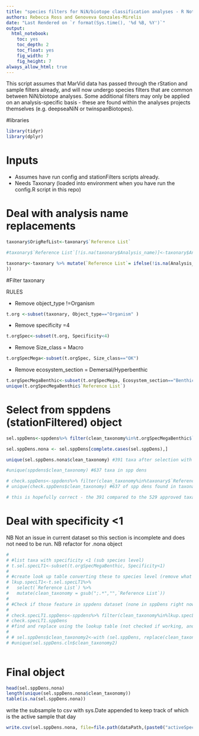 ```yaml
---
title: "species filters for NiN/biotope classification analyses - R Notebook"
authors: Rebecca Ross and Genoveva Gonzales-Mirelis
date: "Last Rendered on `r format(Sys.time(), '%d %B, %Y')`"
output: 
  html_notebook: 
    toc: yes
    toc_depth: 2
    toc_float: yes
    fig_width: 7
    fig_height: 7
always_allow_html: true 
---
```


This script assumes that MarVid data has passed through the rStation and sample filters already, and will now undergo species filters that are common between NiN/biotope analyses. Some additional filters may only be applied on an analysis-specific basis - these are found within the analyses projects themselves (e.g. deepseaNiN or twinspanBiotopes).

#libraries
```r
library(tidyr)
library(dplyr)
```


# Inputs
- Assumes have run config and stationFilters scripts already.
- Needs Taxonary
(loaded into environment when you have run the config.R script in this repo)

# Deal with analysis name replacements

```r
taxonary$OrigRefList<-taxonary$`Reference List`

#taxonary$`Reference List`[!is.na(taxonary$Analysis_name)]<-taxonary$Analysis_name

taxonary<-taxonary %>% mutate(`Reference List`= ifelse(!is.na(Analysis_name),Analysis_name,OrigRefList
))

```


#Filter taxonary

RULES

- Remove object_type !=Organism
```r
t.org <-subset(taxonary, Object_type=="Organism" )
```

- Remove specificity =4
```r
t.orgSpec<-subset(t.org, Specificity<4)
```

- Remove Size_class = Macro
```r
t.orgSpecMega<-subset(t.orgSpec, Size_class=="OK")
```

- Remove ecosystem_section = Demersal/Hyperbenthic
```r
t.orgSpecMegaBenthic<-subset(t.orgSpecMega, Ecosystem_section=="Benthic" )
unique(t.orgSpecMegaBenthic$`Reference List`)
```







# Select from sppdens (stationFiltered) object

```r
sel.sppDens<-sppdens%>% filter(clean_taxonomy%in%t.orgSpecMegaBenthic$`Reference List`)

sel.sppDens.nona <- sel.sppDens[complete.cases(sel.sppDens),]

unique(sel.sppDens.nona$clean_taxonomy) #391 taxa after selection with the 529 selected taxonary taxa - why?

#unique(sppdens$clean_taxonomy) #637 taxa in spp dens

# check.sppDens<-sppdens%>% filter(clean_taxonomy%in%taxonary$`Reference List`)
# unique(check.sppDens$clean_taxonomy) #637 of spp dens found in taxonary.

# this is hopefully correct - the 391 compared to the 529 approved taxa may be due to the removal of coastal stations and still portions of transects
```
# Deal with specificity <1

NB Not an issue in current dataset so this section is incomplete and does not need to be run.
NB refactor for .nona object
```r
# 
# #list taxa with specificity <1 (sub species level)
# t.sel.specLT1<-subset(t.orgSpecMegaBenthic, Specificity<1)
# 
# #create look up table converting these to species level (remove what is after the ';')
# lkup.specLT1<-t.sel.specLT1%>%
#   select(`Reference List`) %>%
#   mutate(clean_taxonomy = gsub(";.*","",`Reference List`))
# 
# #Check if those feature in sppdens dataset (none in sppDens right now, so check code with future dataset)
# 
# check.specLT1.sppDens<-sppdens%>% filter(clean_taxonomy%in%lkup.specLT1$`Reference List`) #none in spdens, so no issue right now
# check.specLT1.sppDens
# #find and replace using the lookup table (not checked if working, and still incomplete, check with future data if there are <1 specificity taxa recorded in the sppdens dataset)
# 
# # sel.sppDens$clean_taxonomy2<-with (sel.sppDens, replace(clean_taxonomy, which(clean_taxonomy==lkup.specLT1$`Reference List`), lkup.specLT1$clean_taxonomy))
# #unique(sel.sppDens.cln$clean_taxonomy2)
  
```
# Final object
```r
head(sel.sppDens.nona)
length(unique(sel.sppDens.nona$clean_taxonomy))
table(is.na(sel.sppDens.nona))

```

write the subsample to csv with sys.Date appended to keep track of which is the active sample that day
```r
write.csv(sel.sppDens.nona, file=file.path(dataPath,(paste0("activeSpeciesfilter_", Sys.Date(),".csv"))))
```




